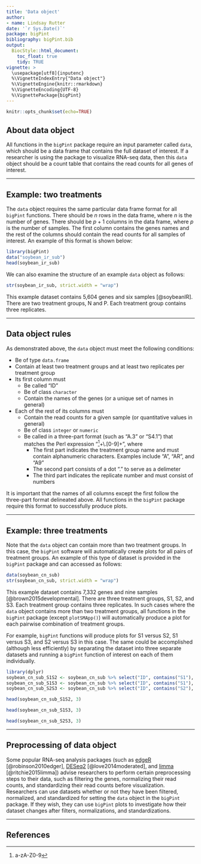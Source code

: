 ```yaml
---
title: 'Data object'
author:
- name: Lindsay Rutter
date: '`r Sys.Date()`'
package: bigPint
bibliography: bigPint.bib
output:
  BiocStyle::html_document:
    toc_float: true
    tidy: TRUE
vignette: >
  \usepackage[utf8]{inputenc}
  %\VignetteIndexEntry{"Data object"}
  %\VignetteEngine{knitr::rmarkdown}
  %\VignetteEncoding{UTF-8}
  %\VignettePackage{bigPint}
---
```


```r
knitr::opts_chunk$set(echo=TRUE)
```

## About data object

All functions in the `bigPint` package require an input parameter called `data`, which should be a data frame that contains the full dataset of interest. If a researcher is using the package to visualize RNA-seq data, then this `data` object should be a count table that contains the read counts for all genes of interest.

____________________________________________________________________________________

## Example: two treatments

The `data` object requires the same particular data frame format for all `bigPint` functions. There should be $n$ rows in the data frame, where $n$ is the number of genes. There should be $p + 1$ columns in the data frame, where $p$ is the number of samples. The first column contains the genes names and the rest of the columns should contain the read counts for all samples of interest. An example of this format is shown below:

```r
library(bigPint)
data("soybean_ir_sub")
head(soybean_ir_sub)
```

We can also examine the structure of an example `data` object as follows:

```r
str(soybean_ir_sub, strict.width = "wrap")
```

This example dataset contains 5,604 genes and six samples [@soybeanIR]. There are two treatment groups, N and P. Each treatment group contains three replicates.

____________________________________________________________________________________

## Data object rules

As demonstrated above, the `data` object must meet the following conditions:

* Be of type `data.frame`
* Contain at least two treatment groups and at least two replicates per treatment group
* Its first column must
    + Be called "ID"
    + Be of class `character`
    + Contain the names of the genes (or a unique set of names in general)
* Each of the rest of its columns must
    + Contain the read counts for a given sample (or quantitative values in general)
    + Be of class `integer` or `numeric`
    + Be called in a three-part format (such as "A.3" or "S4.1") that matches the Perl expression "^[a-zA-Z0-9]+\\.[0-9]+", where
        - The first part indicates the treatment group name and must contain alphanumeric characters. Examples include "A", "AR", and "A9"
        - The second part consists of a dot "." to serve as a delimeter
        - The third part indicates the replicate number and must consist of numbers

It is important that the names of all columns except the first follow the three-part format delineated above. All functions in the `bigPint` package require this format to successfully produce plots.

____________________________________________________________________________________

## Example: three treatments

Note that the `data` object can contain more than two treatment groups. In this case, the `bigPint` software will automatically create plots for all pairs of treatment groups. An example of this type of dataset is provided in the `bigPint` package and can accessed as follows:

```r
data(soybean_cn_sub)
str(soybean_cn_sub, strict.width = "wrap")
```

This example dataset contains 7,332 genes and nine samples [@brown2015developmental]. There are three treatment groups, S1, S2, and S3. Each treatment group contains three replicates. In such cases where the `data` object contains more than two treatment groups, all functions in the `bigPint` package (except `plotSMApp()`) will automatically produce a plot for each pairwise combination of treatment groups.

For example, `bigPint` functions will produce plots for S1 versus S2, S1 versus S3, and S2 versus S3 in this case. The same could be accomplished (although less efficiently) by separating the dataset into three separate datasets and running a `bigPint` function of interest on each of them individually.

```r
library(dplyr)
soybean_cn_sub_S1S2 <- soybean_cn_sub %>% select("ID", contains("S1"), contains("S2"))
soybean_cn_sub_S1S3 <- soybean_cn_sub %>% select("ID", contains("S1"), contains("S3"))
soybean_cn_sub_S2S3 <- soybean_cn_sub %>% select("ID", contains("S2"), contains("S3"))
```

```r
head(soybean_cn_sub_S1S2, 3)
```

```r
head(soybean_cn_sub_S1S3, 3)
```

```r
head(soybean_cn_sub_S2S3, 3)
```

____________________________________________________________________________________

## Preprocessing of data object

Some popular RNA-seq analysis packages (such as [edgeR](https://bioconductor.org/packages/release/bioc/html/edgeR.html) [@robinson2010edger], [DESeq2](https://bioconductor.org/packages/release/bioc/html/DESeq2.html) [@love2014moderated], and [limma](https://bioconductor.org/packages/release/bioc/html/limma.html) [@ritchie2015limma]) advise researchers to perform certain preprocessing steps to their data, such as filtering the genes, normalizing their read counts, and standardizing their read counts before visualization. Researchers can use datasets whether or not they have been filtered, normalized, and standardized for setting the `data` object in the `bigPint` package. If they wish, they can use `bigPint` plots to investigate how their dataset changes after filters, normalizations, and standardizations.

____________________________________________________________________________________

## References